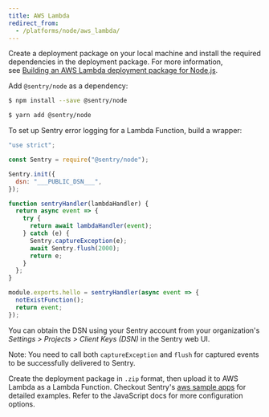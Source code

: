```yaml
---
title: AWS Lambda
redirect_from:
  - /platforms/node/aws_lambda/
---
```


Create a deployment package on your local machine and install the required dependencies in the deployment package. For more information, see [Building an AWS Lambda deployment package for Node.js](https://aws.amazon.com/premiumsupport/knowledge-center/lambda-deployment-package-nodejs/).

Add `@sentry/node` as a dependency:

```bash {tabTitle:npm}
$ npm install --save @sentry/node
```

```bash {tabTitle:Yarn}
$ yarn add @sentry/node
```

To set up Sentry error logging for a Lambda Function, build a wrapper:

```javascript
"use strict";

const Sentry = require("@sentry/node");

Sentry.init({
  dsn: "___PUBLIC_DSN___",
});

function sentryHandler(lambdaHandler) {
  return async event => {
    try {
      return await lambdaHandler(event);
    } catch (e) {
      Sentry.captureException(e);
      await Sentry.flush(2000);
      return e;
    }
  };
}

module.exports.hello = sentryHandler(async event => {
  notExistFunction();
  return event;
});
```

You can obtain the DSN using your Sentry account from your organization's _Settings > Projects > Client Keys (DSN)_ in the Sentry web UI.

Note: You need to call both `captureException` and `flush` for captured events to be successfully delivered to Sentry.

Create the deployment package in `.zip` format, then upload it to AWS Lambda as a Lambda Function. Checkout Sentry's [aws sample apps](https://github.com/getsentry/examples/tree/master/aws-lambda/node) for detailed examples. Refer to the <Link to="/platforms/javascript/">JavaScript docs</Link> for more configuration options.
